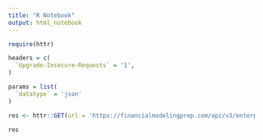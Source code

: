 ```yaml
---
title: "R Notebook"
output: html_notebook
---
```


```r
require(httr)

headers = c(
  `Upgrade-Insecure-Requests` = '1',
)

params = list(
  `datatype` = 'json'
)

res <- httr::GET(url = 'https://financialmodelingprep.com/api/v3/enterprise-values/AAPL', httr::add_headers(.headers=headers), query = params)
```

```r
res
```

